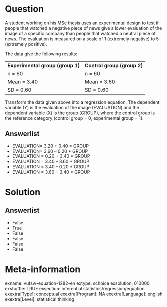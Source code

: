 Question
========
A student working on his MSc thesis uses an experimental design to test
if people that watched a negative piece of news give a lower evaluation
of the image of a specific company than people that watched a neutral
piece of news. The evaluation is measured on a scale of 1 (extremely
negative) to 5 (extremely positive).  
  
The data give the following results:  

<table>
<tbody>
<tr class="odd">
<td><strong>Experimental group (group 1)</strong></td>
<td><strong>Control group (group 2)</strong></td>
</tr>
<tr class="even">
<td>n = 60</td>
<td>n = 60</td>
</tr>
<tr class="odd">
<td>Mean = 3.40</td>
<td>Mean = 3.60</td>
</tr>
<tr class="even">
<td>SD = 0.60</td>
<td>SD = 0.60</td>
</tr>
</tbody>
</table>

  
Transform the data given above into a regression equation. The dependent
variable (Y) is the evaluation of the image (EVALUATION) and the
dependent variable (X) is the group (GROUP), where the control group is
the reference category (control group = 0, experimental group = 1).

Answerlist
----------
* EVALUATION= 3.20 + 0.40 \* GROUP
* EVALUATION= 3.60 – 0.20 \* GROUP
* EVALUATION = 0.20 + 3.40 \* GROUP
* EVALUATION = 3.40 – 3.60 \* GROUP
* EVALUATION = 3.40 – 0.20 \* GROUP
* EVALUATION = 3.60 + 3.40 \* GROUP

Solution
========










Answerlist
----------
* False
* True
* False
* False
* False
* False

Meta-information
================
exname: vufsw-equation-1282-en
extype: schoice
exsolution: 010000
exshuffle: TRUE
exsection: inferential statistics/regression/equation
exextra[Type]: conceptual
exextra[Program]: NA
exextra[Language]: english
exextra[Level]: statistical thinking


